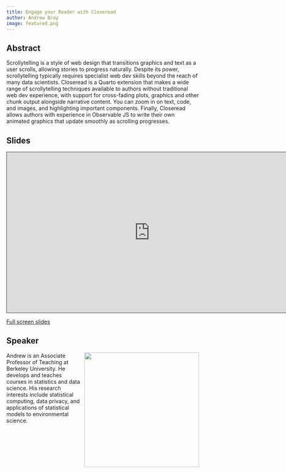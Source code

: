 ```yaml
---
title: Engage your Reader with Closeread
author: Andrew Bray
image: featured.png
---
```


## Abstract

Scrollytelling is a style of web design that transitions graphics and text as a user scrolls, allowing stories to progress naturally.
Despite its power, scrollytelling typically requires specialist web dev skills beyond the reach of many data scientists.
Closeread is a Quarto extension that makes a wide range of scrollytelling techniques available to authors without traditional web dev experience, with support for cross-fading plots, graphics and other chunk output alongside narrative content.
You can zoom in on text, code, and images, and highlighting important components.
Finally, Closeread allows authors with experience in Observable JS to write their own animated graphics that update smoothly as scrolling progresses.

## Slides

```{=html}
<iframe class="slide-deck" src="https://closeread-jsm.netlify.app/" height="420" width="747" style="border: 1px solid #2e3846;"></iframe>
```
[Full screen slides](https://closeread-jsm.netlify.app/)

## Speaker

![](andrew.png){style="float: right; padding-left: 10px;" fig-alt="Photo of Andrew Bray" width="300"}

Andrew is an Associate Professor of Teaching at Berkeley University.
He develops and teaches courses in statistics and data science.
His research interests include statistical computing, data privacy, and applications of statistical models to environmental science.

